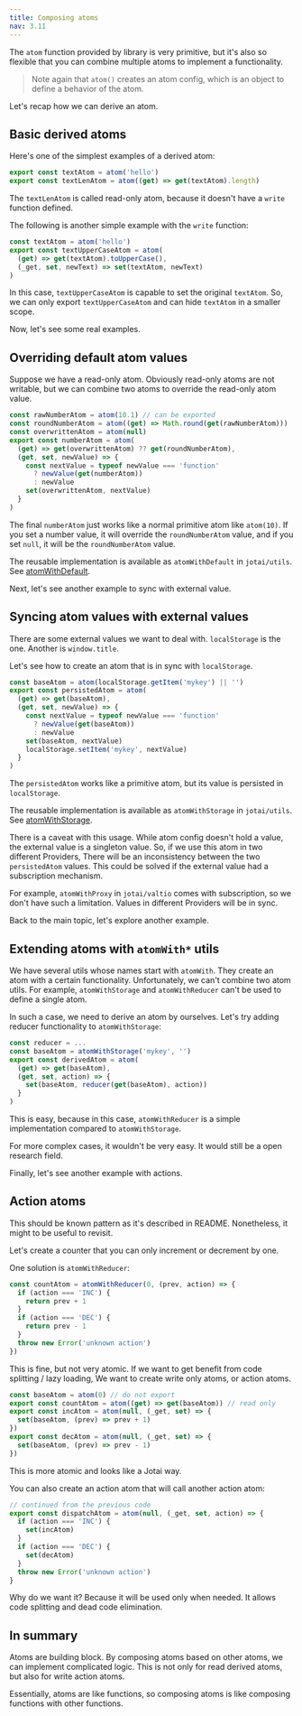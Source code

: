 ```yaml
---
title: Composing atoms
nav: 3.11
---
```


The `atom` function provided by library is very primitive,
but it's also so flexible that you can combine multiple atoms
to implement a functionality.

> Note again that `atom()` creates an atom config, which is an object
to define a behavior of the atom.

Let's recap how we can derive an atom.

## Basic derived atoms

Here's one of the simplest examples of a derived atom:

```js
export const textAtom = atom('hello')
export const textLenAtom = atom((get) => get(textAtom).length)
```

The `textLenAtom` is called read-only atom, because
it doesn't have a `write` function defined.

The following is another simple example with the `write` function:

```js
const textAtom = atom('hello')
export const textUpperCaseAtom = atom(
  (get) => get(textAtom).toUpperCase(),
  (_get, set, newText) => set(textAtom, newText)
)
```

In this case, `textUpperCaseAtom` is capable to set the original `textAtom`.
So, we can only export `textUpperCaseAtom` and can hide
`textAtom` in a smaller scope.

Now, let's see some real examples.

## Overriding default atom values

Suppose we have a read-only atom.
Obviously read-only atoms are not writable, but we can combine two atoms
to override the read-only atom value.

```js
const rawNumberAtom = atom(10.1) // can be exported
const roundNumberAtom = atom((get) => Math.round(get(rawNumberAtom)))
const overwrittenAtom = atom(null)
export const numberAtom = atom(
  (get) => get(overwrittenAtom) ?? get(roundNumberAtom),
  (get, set, newValue) => {
    const nextValue = typeof newValue === 'function'
      ? newValue(get(numberAtom))
      : newValue
    set(overwrittenAtom, nextValue)
  }
)
```

The final `numberAtom` just works like a normal primitive atom like `atom(10)`.
If you set a number value, it will override the `roundNumberAtom` value,
and if you set `null`, it will be the `roundNumberAtom` value.

The reusable implementation is available as `atomWithDefault`
in `jotai/utils`. See [atomWithDefault](../utils/atom-with-default.mdx).

Next, let's see another example to sync with external value.

## Syncing atom values with external values

There are some external values we want to deal with.
`localStorage` is the one. Another is `window.title`.

Let's see how to create an atom that is in sync with `localStorage`.

```js
const baseAtom = atom(localStorage.getItem('mykey') || '')
export const persistedAtom = atom(
  (get) => get(baseAtom),
  (get, set, newValue) => {
    const nextValue = typeof newValue === 'function'
      ? newValue(get(baseAtom))
      : newValue
    set(baseAtom, nextValue)
    localStorage.setItem('mykey', nextValue)
  }
)
```

The `persistedAtom` works like a primitive atom, but its value
is persisted in `localStorage`.

The reusable implementation is available as `atomWithStorage`
in `jotai/utils`. See [atomWithStorage](../utils/atom-with-storage.mdx).

There is a caveat with this usage. While atom config doesn't hold a value,
the external value is a singleton value.
So, if we use this atom in two different Providers,
There will be an inconsistency between the two `persistedAtom` values.
This could be solved if the external value had a subscription mechanism.

For example, `atomWithProxy` in `jotai/valtio` comes with subscription,
so we don't have such a limitation. Values in different Providers
will be in sync.

Back to the main topic, let's explore another example.

## Extending atoms with `atomWith*` utils

We have several utils whose names start with `atomWith`.
They create an atom with a certain functionality.
Unfortunately, we can't combine two atom utils.
For example, `atomWithStorage` and `atomWithReducer`
can't be used to define a single atom.

In such a case, we need to derive an atom by ourselves.
Let's try adding reducer functionality to `atomWithStorage`:

```js
const reducer = ...
const baseAtom = atomWithStorage('mykey', '')
export const derivedAtom = atom(
  (get) => get(baseAtom),
  (get, set, action) => {
    set(baseAtom, reducer(get(baseAtom), action))
  }
)
```

This is easy, because in this case, `atomWithReducer`
is a simple implementation compared to `atomWithStorage`.

For more complex cases, it wouldn't be very easy.
It would still be a open research field.

Finally, let's see another example with actions.

## Action atoms

This should be known pattern as it's described in README.
Nonetheless, it might to be useful to revisit.

Let's create a counter that you can only increment or decrement by one.

One solution is `atomWithReducer`:

```js
const countAtom = atomWithReducer(0, (prev, action) => {
  if (action === 'INC') {
    return prev + 1
  }
  if (action === 'DEC') {
    return prev - 1
  }
  throw new Error('unknown action')
})
```

This is fine, but not very atomic.
If we want to get benefit from code splitting / lazy loading,
We want to create write only atoms, or action atoms.

```js
const baseAtom = atom(0) // do not export
export const countAtom = atom((get) => get(baseAtom)) // read only
export const incAtom = atom(null, (_get, set) => {
  set(baseAtom, (prev) => prev + 1)
})
export const decAtom = atom(null, (_get, set) => {
  set(baseAtom, (prev) => prev - 1)
})
```

This is more atomic and looks like a Jotai way.

You can also create an action atom that will call another action atom:

```js
// continued from the previous code
export const dispatchAtom = atom(null, (_get, set, action) => {
  if (action === 'INC') {
    set(incAtom)
  }
  if (action === 'DEC') {
    set(decAtom)
  }
  throw new Error('unknown action')
}
```

Why do we want it? Because it will be used only when needed.
It allows code splitting and dead code elimination.

## In summary

Atoms are building block.
By composing atoms based on other atoms,
we can implement complicated logic.
This is not only for read derived atoms, but also for write action atoms.

Essentially, atoms are like functions, so composing atoms is
like composing functions with other functions.
